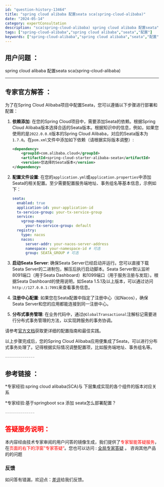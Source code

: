 ```yaml
---
id: "question-history-13464"
title: "spring cloud alibaba 配置seata sca(spring-cloud-alibaba)"
date: "2024-05-14"
category: expertConsultation
description: "sca(spring-cloud-alibaba) spring cloud alibaba 配置seata"
tags: ["spring-cloud-alibaba","spring cloud alibaba","seata","配置"]
keywords: ["spring-cloud-alibaba","spring cloud alibaba","seata","配置"]
---
```


## 用户问题 ： 
 spring cloud alibaba 配置seata sca(spring-cloud-alibaba) 

---------------
## 专家官方解答 ：

为了在Spring Cloud Alibaba项目中配置Seata，您可以遵循以下步骤进行部署和配置：

1. **依赖添加**:
   在您的Spring Cloud项目中，需要添加Seata的依赖。根据Spring Cloud Alibaba版本选择合适的Seata版本。根据知识中的信息，例如，如果您使用的是`2022.0.0.0`版本的Spring Cloud Alibaba，对应的Seata版本为`1.7.0`。在`pom.xml`文件中添加如下依赖（请根据实际版本调整）:

   ```xml
   <dependency>
       <groupId>com.alibaba.cloud</groupId>
       <artifactId>spring-cloud-starter-alibaba-seata</artifactId>
       <version>您选择的Seata版本</version>
   </dependency>
   ```

2. **配置文件设置**:
   在您的`application.yml`或`application.properties`中添加Seata的相关配置。至少需要配置服务端地址、事务组名等基本信息，示例如下：

   ```yaml
   seata:
     enabled: true
     application-id: your-application-id
     tx-service-group: your-tx-service-group
     service:
       vgroup-mapping:
         your-tx-service-group: default
     registry:
       type: nacos
       nacos:
         server-addr: your-nacos-server-address
         namespace: your-namespace-id # 可选
         group: SEATA_GROUP # 可选
   ```

3. **启动Seata Server**:
   确保Seata Server已经启动并运行。您可以直接下载Seata Server的二进制包，解压后执行启动脚本。Seata Server默认监听8091端口（用于Seata Dashboard）和1099端口（用于服务注册与发现）。根据Seata Dashboard的使用说明，如Seata 1.5.1及以上版本，可以通过访问`http://127.0.0.1:7091`来查看事务信息。

4. **注册中心配置**:
   如果您在Seata配置中指定了注册中心（如Nacos），确保Seata Server和您的应用都能连接到同一注册中心。

5. **分布式事务管理**:
   在业务代码中，通过`@GlobalTransactional`注解标记需要进行分布式事务管理的方法，以实现跨服务的事务协调。

请参考[官方文档](https://github.com/seata/seata/tree/1.7.0/doc)获取更详细的配置指南和最佳实践。

以上步骤完成后，您的Spring Cloud Alibaba应用便集成了Seata，可以进行分布式事务处理了。记得根据实际情况调整配置项，比如服务端地址、事务组名等。


<font color="#949494">---------------</font> 


## 参考链接 ：

*专家经验:spring cloud alibaba(SCA)与 下层集成实现的各个组件的版本对应关系 
 
 *专家经验:基于springboot sca 添加 seata怎么部署配置？ 


 <font color="#949494">---------------</font> 
 


## <font color="#FF0000">答疑服务说明：</font> 

本内容经由技术专家审阅的用户问答的镜像生成，我们提供了<font color="#FF0000">专家智能答疑服务</font>，在<font color="#FF0000">页面的右下的浮窗”专家答疑“</font>。您也可以访问 : [全局专家答疑](https://opensource.alibaba.com/chatBot) 。 咨询其他产品的的问题

### 反馈
如问答有错漏，欢迎点：[差评](https://ai.nacos.io/user/feedbackByEnhancerGradePOJOID?enhancerGradePOJOId=13471)给我们反馈。
